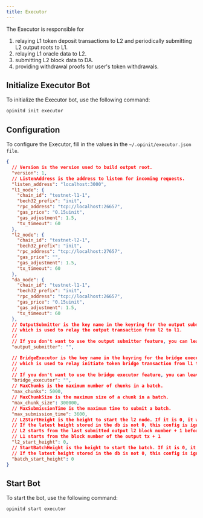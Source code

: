 ```yaml
---
title: Executor
---
```


The Executor is responsible for

1. relaying L1 token deposit transactions to L2 and periodically submitting L2 output roots to L1.
2. relaying L1 oracle data to L2.
3. submitting L2 block data to DA.
4. providing withdrawal proofs for user's token withdrawals.

## Initialize Executor Bot

To initialize the Executor bot, use the following command:

```bash
opinitd init executor
``` 

## Configuration

To configure the Executor, fill in the values in the `~/.opinit/executor.json file`.

```json executor.json
{
  // Version is the version used to build output root.
  "version": 1,
  // ListenAddress is the address to listen for incoming requests.
  "listen_address": "localhost:3000",
  "l1_node": {
    "chain_id": "testnet-l1-1",
    "bech32_prefix": "init",
    "rpc_address": "tcp://localhost:26657",
    "gas_price": "0.15uinit",
    "gas_adjustment": 1.5,
    "tx_timeout": 60
  },
  "l2_node": {
    "chain_id": "testnet-l2-1",
    "bech32_prefix": "init",
    "rpc_address": "tcp://localhost:27657",
    "gas_price": "",
    "gas_adjustment": 1.5,
    "tx_timeout": 60
  },
  "da_node": {
    "chain_id": "testnet-l1-1",
    "bech32_prefix": "init",
    "rpc_address": "tcp://localhost:26657",
    "gas_price": "0.15uinit",
    "gas_adjustment": 1.5,
    "tx_timeout": 60
  },
  // OutputSubmitter is the key name in the keyring for the output submitter,
  // which is used to relay the output transaction from l2 to l1.
  //
  // If you don't want to use the output submitter feature, you can leave it empty.
  "output_submitter": "",

  // BridgeExecutor is the key name in the keyring for the bridge executor,
  // which is used to relay initiate token bridge transaction from l1 to l2.
  //
  // If you don't want to use the bridge executor feature, you can leave it empty.
  "bridge_executor": "",
  // MaxChunks is the maximum number of chunks in a batch.
  "max_chunks": 5000,
  // MaxChunkSize is the maximum size of a chunk in a batch.
  "max_chunk_size": 300000,
  // MaxSubmissionTime is the maximum time to submit a batch.
  "max_submission_time": 3600,
  // L2StartHeight is the height to start the l2 node. If it is 0, it will start from the latest height.
  // If the latest height stored in the db is not 0, this config is ignored.
  // L2 starts from the last submitted output l2 block number + 1 before L2StartHeight.
  // L1 starts from the block number of the output tx + 1
  "l2_start_height": 0,
  // StartBatchHeight is the height to start the batch. If it is 0, it will start from the latest height.
  // If the latest height stored in the db is not 0, this config is ignored.
  "batch_start_height": 0
}
```

## Start Bot

To start the bot, use the following command:

```bash
opinitd start executor
```